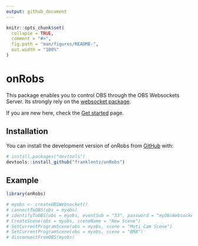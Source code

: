 ```yaml
---
output: github_document
---
```


<!-- README.md is generated from README.Rmd. Please edit that file -->

```r
knitr::opts_chunk$set(
  collapse = TRUE,
  comment = "#>",
  fig.path = "man/figures/README-",
  out.width = "100%"
)
```

# onRobs

<!-- badges: start -->
<!-- badges: end -->

This package enables you to control OBS through the OBS Websockets Server. Its strongly rely on the [websocket package](https://cran.r-project.org/web/packages/websocket/index.html).

If you are new here, check the [Get started](https://franklentz.github.io/onRobs/articles/onRobs.html) page. 

## Installation

You can install the development version of onRobs from [GitHub](https://github.com/) with:

``` r
# install.packages("devtools")
devtools::install_github("franklentz/onRobs")
```

## Example



```r
library(onRobs)

# myobs <- createOBSWebsocket() 
# connectToOBS(obs = myobs)
# identifyToOBS(obs = myobs, eventSub = "33", password = "myObsWebsocketsServerPassword")
# CreateScene(obs = myobs, sceneName = "New Scene")
# SetCurrentProgramScene(obs = myobs, scene = "Muti Cam Scene")
# SetCurrentProgramScene(obs = myobs, scene = "BRB")
# disconnectFromOBS(myobs)
```

